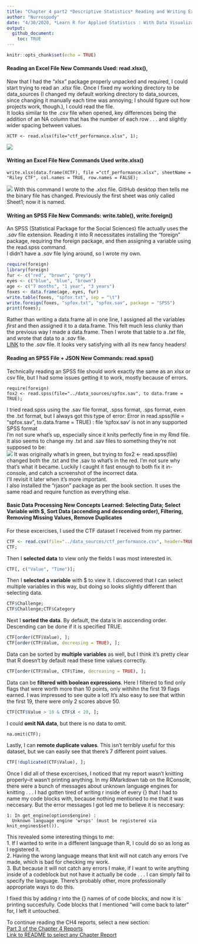 ```yaml
---
title: "Chapter 4 part2 *Descriptive Statistics* Reading and Writing Excel and SPSS Files, Basic Data Processing"
author: "Nurrospody"
date: "4/30/2020, *Learn R for Applied Statistics : With Data Visualizations, Regressions, and Statistics*"
output:
  github_document:
    toc: TRUE
---
```


```r
knitr::opts_chunk$set(echo = TRUE)
```
#### Reading an Excel File **New Commands Used: read.xlsx(),**
Now that I had the "xlsx" package properly unpacked and required, I could start trying to read an .*xlsx* file.  Once I fixed my working directory to be data_sources (I changed my default working directory to data_sources, since changing it manually each time was annoying; I should figure out how projects work, though.), I could read the file.  
It looks similar to the *.csv* file when opened, key differences being the addition of an NA column that has the number of each row . . . and slightly wider spacing between values.
```read
XCTF <- read.xlsx(file="ctf_performance.xlsx", 1);
```
![](../data_sources/xctf.png)

#### Writing an Excel File **New Commands Used write.xlsx()**
```write
write.xlsx(data.frame(XCTF), file ="ctf_performance.xlsx", sheetName = "Riley CTF", col.names = TRUE, row.names = FALSE);
```
![](../data_sources/xctf2.png)
With this command I wrote to the *.xlxs* file.  GitHub desktop then tells me the binary file has changed.  Previously the first sheet was only called Sheet1; now it is named.

#### Writing an SPSS File **New Commands: write.table(), write.foreign()**  
An SPSS (Statistical Package for the Social Sciences) file actually uses the *.sav* file extension.  Reading it into R necessitates installing the "foreign" package, requiring the foreign package, and then assigning a variable using the read.spss command.  
I didn't have a *.sav* file lying around, so I wrote my own.
```r
require(foreign)
library(foreign)
fur <- c("red", "brown", "grey")
eyes <- c("blue", "blue", "brown")
age <- c("7 months", "1 year", "3 years")
foxes <- data.frame(age, eyes, fur)
write.table(foxes, "spfox.txt", sep = "\t")
write.foreign(foxes, "spfox.txt", "spfox.sav", package = "SPSS")
print(foxes);
```
Rather than writing a data.frame all in one line, I assigned all the variables *first* and then assigned it to a data.frame.  This felt much less clunky than the previous way I made a data.frame.  Then I wrote that table to a *.txt* file, and wrote that data to a *.sav* file.  
[LINK](https://github.com/Nurrospody/SOURCE-Statistics-ILC/blob/master/data_sources/spfox.sav) to the *.sav* file.  It looks very satisfying with all its new fancy headers!  

#### Reading an SPSS File + JSON **New Commands: read.spss()**  
Technically reading an SPSS file should work exactly the same as an xlsx or csv file, but I had some issues getting it to work, mostly because of errors.
```spss
require(foreign)
fox2 <- read.spss(file="../data_sources/spfox.sav", to data.frame = TRUE);
```
I tried read.spss using the .sav file format, .spss format, .sps format, even the .txt format, but I always got this type of error: Error in read.spss(file = "spfox.sav", to.data.frame = TRUE) : 
  file 'spfox.sav' is not in any supported SPSS format  
  I'm not sure what's up, especially since it knits perfectly fine in my Rmd file.  It also seems to change my .txt and .sav files to something they're not supposed to be:  
![](../data_sources/foxb.png)
It was originally what's in green, but trying to fox2 <- read.spss(file) changed both the .txt and the .sav to what's in the red.  I'm not sure why that's what it became.  Luckily I caught it fast enough to both fix it in-console, and catch a screenshot of the incorrect data.  
I'll revisit it later when it's more important.  
I also installed the "rjason" package as per the book section.  It uses the same read and require function as everything else.  
  
#### Basic Data Processing **New Concepts Learned: Selecting Data; Select Variable with $, Sort Data (accending and descending order), Filtering, Removing Missing Values, Remove Duplicates**  
For these excercises, I used the CTF dataset I received from my partner.  
```r
CTF <- read.csv(file="../data_sources/ctf_performance.csv", header=TRUE, sep=',')
CTF;
```
Then I **selected data** to view only the fields I was most interested in.  
```r
CTF[, c("Value", "Time")];
```
Then I **selected a variable** with $ to view it.  I discovered that I can select multiple variables in this way, but doing so looks slightly different than selecting data.
```r
CTF$Challenge;
CTF$Challenge;CTF$Category
```
Next I **sorted the data**.  By default, the data is in asccending order.  Descending can be done if it is specified TRUE.  
```r
CTF[order(CTF$Value), ];
CTF[order(CTF$Value, decreasing = TRUE), ];
```
Data can be sorted by **multiple variables** as well, but I think it's pretty clear that R doesn't by default read these time values correctly.
```r
CTF[order(CTF$Value, CTF$Time, decreasing = TRUE), ];
```
Data can be **filtered with boolean expressions**.  Here I filtered to find only flags that were worth more than 10 points, only withihn the first 19 flags earned.  I was impressed to see quite a lot!  It's also easy to see that within the first 19, there were only 2 scores above 50.  
```r
CTF[CTF$Value > 10 & CTF$X < 20, ];
```
I could **omit NA data**, but there is no data to omit.
```omit
na.omit(CTF);
```
Lastly, I can **remote duplicate values**.  This isn't terribly useful for this dataset, but we can easily see that there's 7 different point values.  
```r
CTF[!duplicated(CTF$Value), ];
```
Once I did all of these excercises, I noticed that my report wasn't knitting properly--it wasn't printing anything.  In my RMarkdown tab on the RConsole, there were a bunch of messages about unknown language engines for knitting . . . I had gotten tired of writing r inside of every {} that I had to name my code blocks with, because nothing mentioned to me that it was neccesary.  But the error messages I got led me to believe it is neccesary:
```note
1: In get_engine(options$engine) :
  Unknown language engine 'wrsps' (must be registered via knit_engines$set()).
```
This revealed some interesting things to me:  
1. If I wanted to write in a different language than R, I could do so as long as I registered it.  
2. Having the wrong language means that knit will not catch any errors I've made, which is bad for checking my work.  
3. But because it will not catch any errors I make, if I want to write anything inside of a codeblock but not have it actually be code . . . I can simply fail to specify the language.  There's probably other, more professionally appropriate ways to do this.

I fixed this by adding r into the {} names of of code blocks, and now it is printing succesfully.  Code blocks that I mentioned "will come back to later" for, I left it untouched.

To continue reading the CH4 reports, select a new section:  
[Part 3 of the Chapter 4 Reports](https://github.com/Nurrospody/SOURCE-Statistics-ILC/blob/master/Chapter%20Reports/CH4-part3.md)  
[Link to README to select any Chapter Report](https://github.com/Nurrospody/SOURCE-Statistics-ILC/blob/master/README.md)